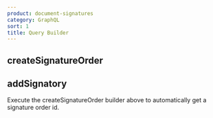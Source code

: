 ```yaml
---
product: document-signatures
category: GraphQL
sort: 1
title: Query Builder
---
```



## createSignatureOrder

<GraphQLQueryBuilder query="createSignatureOrder" />

## addSignatory

Execute the createSignatureOrder builder above to automatically get a signature order id.

<GraphQLQueryBuilder query="addSignatory" />